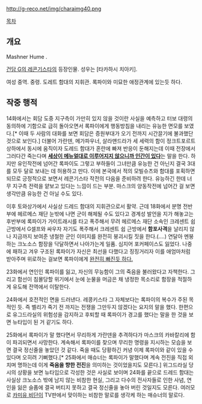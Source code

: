 http://g-reco.net/img/charaimg40.png

[[목차]]

== 개요 ==
Mashner Hume . 

[[건담 G의 레콘기스타]]의 등장인물. 성우는 [타카하시 치아키]. 

여성 중역. 중령. 도레트 함대의 지휘관. 록파이와 미묘한 애정관계에 있는듯 하다. 

== 작중 행적 ==
14화에서는 회담 도중 지구측이 가만히 있지 않을 것이란 사실을 예측하고 터보 대령의 동의하에 기함으로 급히 돌아오면서 록파이에게 행동방침을 내리는 유능한 면모를 보였다.[* 이때 두 사람의 대화를 보면 회담은 증원부대가 오기 전까지 시간끌기에 불과했단 것으로 보인다.] 더불어 가란덴, 메가파우너, 살라맨드라가 세 세력의 함이 정크트포르트 상하에서 동시에 움직이자 도레드 함대가 혼란에 빠져 반응이 둔해지는데 이때 전장에서 그러다간 죽는다며 '''[[PSYCHO-PASS|세상이 메뉴얼대로 이루어지지 않으니까 인간이 있다]]'''는 말을 한다. 하지만 유인작전에 넘어간 록파이도 그렇고 부하들이 그녀만큼 유능한 건 아닌지 결국 3대를 모두 달로 보내는 데 허용하고 만다. 이에 본국에서 적의 모빌슈츠와 함대를 포획하면 되므로 긍정적으로 보면서 레콘기스타 작전의 다음을 준비하려 한다. 유능하긴 한데 너무 지구측 전력을 얕보고 있다는 느낌이 드는 부분. 마스크의 양동작전에 넘어간 걸 보면 생각만큼 유능한 건 아닐 수도 있다.  

이후 토와상가에서 사실상 드레드 함대의 지휘관으로서 활약. 근데 18화에서 분명 전반부에 헤르메스 재단 눈밖에 나면 군이 해체될 수도 있다고 경계성 발언을 지가 해놓고는 후반부에 록파이가 가이트래시를 타고 폭주해서 무려 헤르메스 재단 소속인 크레센트 쉽 근방에서 G셀프와 싸우자 자기도 폭주해서 크레센트 쉽 근방에서 '''함포사격'''을 날리지 않나 지금까지 보여준 냉철한 군인 이미지를 완전히 붕괴시킬 짓을 한다.(....) 연달아 멘붕하는 크노소스 함장을 닥달하면서 나아가는게 일품. 심지어 포커페이스도 잃었다. 나중에 패하고 겨우 구조된 록파이가 자신은 최선을 다했다고 징징거리자 이를 애엄마처럼 받아주며 위로하는 걸보면 록파이에게 [[메가데레|완전히 빠진듯 하다.]]  

23화에서 연인인 록파이를 잃고, 자신의 무능함이 그의 죽음을 불러왔다고 자책한다. 그리고 함선이 침몰당할 위기에서 눈에 눈물을 머금은 채 냉정한 목소리로 함장을 적절하게 유도해 전역에서 이탈한다.

24화에서 호전적인 면을 드러낸다. 레콩키스타 그 자체보다는 록파이의 복수가 주된 목적인 듯. 즉 벨리가 죽기 전 까지는 전쟁을 그만두지 않겠다는 요지의 말을 했다. 한편으로 유그드라실의 위험성을 감지하고 후퇴할 때 록파이가 경고를 했다는 말을 한 것을 보면 뉴타입이 된 거 같기도 하다.

25화에서 록파이가 말 했다면서 무리하게 가란덴을 추격하다가 마스크의 카바칼리에 함이 파괴되면서 사망한다. 계속해서 록파이를 찾으며 무리한 명령을 지시하는 모습을 보면 결국 정신줄을 놓았던 것 같다. 죽을 때도 당황하긴 커녕 이제 록파이와 같이 있을 수 있다며 오히려 기뻐했다.[* 25화에서 매슈너는 록파이가 말했다며 계속 전진을 직접 외치며 명하는데 이게 '''죽음을 향한 전진'''을 의미하는 것이었을지도 모른다.] 위그드라실 당시의 상황을 보면 뉴타입으로 각성한 것은 사실로 보이며 24화를 끝으로 드레드 함대는 사실상 크노소스 밖에 남지 않는 비참한 현실, 그리고 다수의 전사자들로 인한 사념, 연인을 잃은 슬픔에 결국 버티지 못하고 결국 정신줄을 놓아 버린 것일지도 모른다. 여러모로 [[카미유 비단]]이 TV판에서 맞이하는 비참한 말로를 생각케 하는 매슈너의 말로다.  

